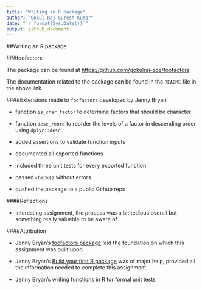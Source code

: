 ```yaml
---
title: "Writing an R package"
author: "Gokul Raj Suresh Kumar"
date: "`r format(Sys.Date())`"
output: github_document
---
```


##Writing an R package

###foofactors

The package can be found at [https://github.com/gokulraj-ece/foofactors](https://github.com/gokulraj-ece/foofactors)

The documentation related to the package can be found in the `README` file in the above link

####Extensions made to `foofactors` developed by Jenny Bryan

- function `is_char_factor` to determine factors that should be character

- function `desc_reord` to reorder the levels of a factor in descending order using `dplyr::desc`

- added assertions to validate function inputs

- documented all exported functions

- included three unit tests for every exported function

- passed `check()` without errors

- pushed the package to a public Github repo

####Reflections

- Interesting assignment, the process was a bit tedious overall but something really valuable to be aware of

####Attribution

- Jenny Bryan's [foofactors package](https://github.com/jennybc/foofactors) laid the foundation on which this assignment was built upon

- Jenny Bryan's [Build your first R package](http://stat545.com/cm109_packages.html) was of major help, provided all the information needed to complete this assignment

- Jenny Bryan's [writing functions in R](http://stat545.com/block011_write-your-own-function-03.html#use-testthat-for-formal-unit-tests) for formal unit tests

